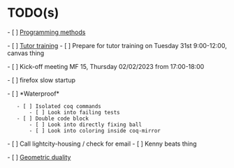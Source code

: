 = TODO(s) =
- [ ] [[PrgMethodsExamPrep|Programming methods]]

- [ ] [[TutorTraining|Tutor training]]
- [ ] Prepare for tutor training on Tuesday 31st 9:00-12:00, canvas thing

- [ ] Kick-off meeting MF 15, Thursday 02/02/2023 from 17:00-18:00

- [ ] firefox slow startup

- [ ] *Waterproof*
    - [ ] Isolated coq commands
        - [ ] Look into failing tests
    - [ ] Double code block
        - [ ] Look into directly fixing ball
        - [ ] Look into coloring inside coq-mirror
 
- [ ] Call lightcity-housing / check for email
- [ ] Kenny beats thing

- [ ] [[GD/GDMain|Geometric duality]]
